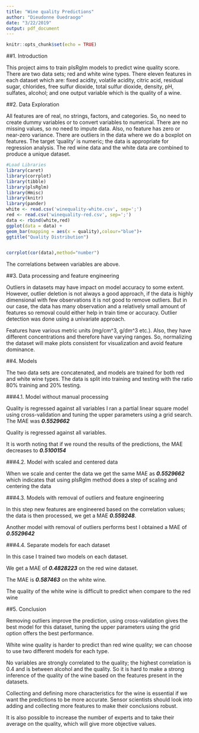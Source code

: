 ```yaml
---
title: "Wine quality Predictions"
author: "Dieudonne Ouedraogo"
date: "3/22/2019"
output: pdf_document
---
```


```r
knitr::opts_chunk$set(echo = TRUE)
```

##1. Introduction

This project aims to train plsRglm models to predict wine quality score. There are two data sets; red and white wine types. There eleven features in each dataset which are: fixed acidity, volatile acidity, citric acid, residual sugar, chlorides, free sulfur dioxide, total sulfur dioxide, density, pH, sulfates, alcohol; and one output variable which is the quality of a wine.


##2. Data Exploration




All features are of real, no strings, factors, and categories. So, no need to create dummy variables or to convert variables to numerical. There are no missing values, so no need to impute data. Also, no feature has zero or near-zero variance.
There are outliers in the data where we do a boxplot on features.
The target 'quality' is numeric; the data is appropriate for regression analysis.
The red wine data and the white data are combined to produce a unique dataset.

```r
#Load Libraries 
library(caret)
library(corrplot)
library(tibble)
library(plsRglm)
library(Hmisc)
library(knitr)
library(pander)
white <- read.csv('winequality-white.csv', sep=';')
red <- read.csv('winequality-red.csv', sep=';')
data <- rbind(white,red)
ggplot(data = data) +
geom_bar(mapping = aes(x = quality),colour="blue")+
ggtitle("Quality Distribution")


corrplot(cor(data),method="number")
```

The correlations between variables are above.


##3. Data processing and feature engineering

Outliers in datasets may have impact on model accuracy to some extent.
However, outlier deletion is not always a good approach, if the data is highly dimensional with few observations it is not good to remove outliers. But in our case, the data has many observation and a relatively small amount of features so removal could either help in train time or accuracy.
Outlier detection was done using a univariate approach.

Features have various metric units (mg/cm^3, g/dm^3 etc.). Also, they have different concentrations and therefore have varying ranges. So, normalizing the dataset will make plots consistent for visualization and avoid feature dominance.

##4. Models

The two data sets are concatenated, and models are trained for both red and white wine types. The data is split into training and testing with the ratio 80% training and 20% testing.

###4.1. Model without manual processing 

Quality is regressed against all variables 
I ran a partial linear square model using cross-validation and tuning the upper parameters using a grid search.
The MAE was 
***0.5529662*** 

Quality is regressed against all variables. 

It is worth noting that if we round the results of the predictions, the MAE decreases to
***0.5100154*** 

###4.2. Model with scaled and centered data

When we scale and center the data we get the same MAE as ***0.5529662***
which indicates that using plsRglm method does a step of scaling and centering the data

###4.3. Models  with removal of outliers and feature engineering 

In this step new features are engineered based on the correlation values; the data is then processed, we get a MAE ***0.559248***.

Another model with removal of outliers performs best 
I obtained a MAE of ***0.5529642***

###4.4. Separate models for each dataset 

In this case I trained two models on each dataset.

We get a MAE of ***0.4828223*** on the red wine dataset.

The  MAE  is  ***0.587463*** on the white wine.

The quality of the white wine is difficult to predict when compare to the red wine


##5. Conclusion

Removing outliers improve the prediction, using cross-validation gives the best model for this dataset, tuning the upper parameters using the grid option offers the best performance.

White wine quality is harder to predict than red wine quality; we can choose to use two different models for each type.

No variables are strongly correlated to the quality; the highest correlation is 0.4 and is between alcohol and the quality.
So it is hard to make a strong inference of the quality of the wine based on the features present in the datasets.

Collecting and defining more characteristics for the wine is essential if we want the predictions to be more accurate. Sensor scientists should look into adding and collecting more features to make their conclusions robust.

It is also possible to increase the number of experts and to take their average on the quality, which will give more objective values. 


